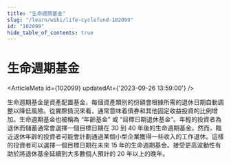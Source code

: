```yaml
---
title: "生命週期基金"
slug: "/learn/wiki/life-cyclefund-102099"
id: "102099"
hide_table_of_contents: true
---
```



# 生命週期基金

<ArticleMeta id={102099} updatedAt={'2023-09-26 13:59:00'} />
<div className='border-solid border-b border-t-0 my-4 border-[var(--ifm-color-gray-300)]' />

生命週期基金是資產配置基金，每個資產類別的份額會根據所需的退休日期自動調整以降低風險。從實際情況來看，通常意味着債券和其他固定收益投資的比例增加。生命週期基金也被稱為 “年齡基金” 或 “目標日期退休基金”。年輕的投資者為退休而儲蓄通常會選擇一個目標日期在 30 到 40 年後的生命週期基金。然而，臨近退休年齡的投資者可能會計劃通過某個小型企業獲得一些收入的工作退休。這樣的投資者可以選擇一個目標日期在未來 15 年的生命週期基金。接受更高波動性有助於將退休基金延續到大多數個人預計的 20 年以上的晚年。
